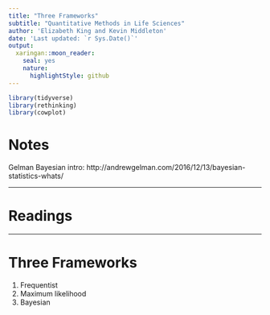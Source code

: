 ```yaml
---
title: "Three Frameworks"
subtitle: "Quantitative Methods in Life Sciences"
author: 'Elizabeth King and Kevin Middleton'
date: 'Last updated: `r Sys.Date()`'
output:
  xaringan::moon_reader:
    seal: yes
    nature:
      highlightStyle: github
---
```


```r
library(tidyverse)
library(rethinking)
library(cowplot)
```

# Notes

Gelman Bayesian intro: http://andrewgelman.com/2016/12/13/bayesian-statistics-whats/

---

# Readings

---

# Three Frameworks

1. Frequentist
2. Maximum likelihood
3. Bayesian

